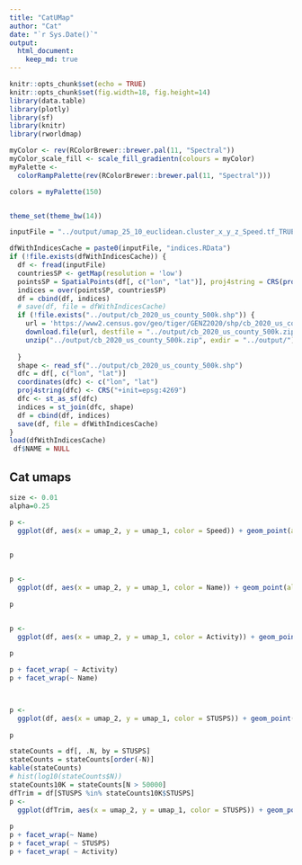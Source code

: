 ```yaml
---
title: "CatUMap"
author: "Cat"
date: "`r Sys.Date()`"
output: 
  html_document: 
    keep_md: true
---
```


```r
knitr::opts_chunk$set(echo = TRUE)
knitr::opts_chunk$set(fig.width=18, fig.height=14)
library(data.table)
library(plotly)
library(sf)
library(knitr)
library(rworldmap)

myColor <- rev(RColorBrewer::brewer.pal(11, "Spectral"))
myColor_scale_fill <- scale_fill_gradientn(colours = myColor)
myPalette <-
  colorRampPalette(rev(RColorBrewer::brewer.pal(11, "Spectral")))

colors = myPalette(150)


theme_set(theme_bw(14))

inputFile = "../output/umap_25_10_euclidean.cluster_x_y_z_Speed.tf_TRUE.scale_Speed.embed_fullTRUE.hnsw.txt.gz"

dfWithIndicesCache = paste0(inputFile, "indices.RData")
if (!file.exists(dfWithIndicesCache)) {
  df <- fread(inputFile)
  countriesSP <- getMap(resolution = 'low')
  pointsSP = SpatialPoints(df[, c("lon", "lat")], proj4string = CRS(proj4string(countriesSP)))
  indices = over(pointsSP, countriesSP)
  df = cbind(df, indices)
  # save(df, file = dfWithIndicesCache)
  if (!file.exists("../output/cb_2020_us_county_500k.shp")) {
    url = 'https://www2.census.gov/geo/tiger/GENZ2020/shp/cb_2020_us_county_500k.zip'
    download.file(url, destfile = "../output/cb_2020_us_county_500k.zip")
    unzip("../output/cb_2020_us_county_500k.zip", exdir = "../output/")
    
  }
  shape <- read_sf("../output/cb_2020_us_county_500k.shp")
  dfc = df[, c("lon", "lat")]
  coordinates(dfc) <- c("lon", "lat")
  proj4string(dfc) <- CRS("+init=epsg:4269")
  dfc <- st_as_sf(dfc)
  indices = st_join(dfc, shape)
  df = cbind(df, indices)
  save(df, file = dfWithIndicesCache)
}
load(dfWithIndicesCache)
 df$NAME = NULL
```


## Cat umaps

```r
size <- 0.01
alpha=0.25

p <-
  ggplot(df, aes(x = umap_2, y = umap_1, color = Speed)) + geom_point(alpha =
                                                                        alpha, size = size) + scale_color_gradientn(colors = colors) + guides(color = guide_legend(override.aes = list(alpha = 1, size = 3)))

p


p <-
  ggplot(df, aes(x = umap_2, y = umap_1, color = Name)) + geom_point(alpha =
                                                                          alpha, size = size)+ guides(color = guide_legend(override.aes = list(alpha = 1,size= 3) ) )
p


p <-
  ggplot(df, aes(x = umap_2, y = umap_1, color = Activity)) + geom_point(alpha =
                                                                              alpha, size = size)+ guides(color = guide_legend(override.aes = list(alpha = 1,size= 3) ) )
p

p + facet_wrap( ~ Activity)
p + facet_wrap(~ Name)



p <-
  ggplot(df, aes(x = umap_2, y = umap_1, color = STUSPS)) + geom_point(alpha =
                                                                         alpha, size = size)+ guides(color = guide_legend(override.aes = list(alpha = 1,size= 3) ) )
p

stateCounts = df[, .N, by = STUSPS]
stateCounts = stateCounts[order(-N)]
kable(stateCounts)
# hist(log10(stateCounts$N))
stateCounts10K = stateCounts[N > 50000]
dfTrim = df[STUSPS %in% stateCounts10K$STUSPS]
p <-
  ggplot(dfTrim, aes(x = umap_2, y = umap_1, color = STUSPS)) + geom_point(alpha =
                                                                             alpha, size = size) + guides(color = guide_legend(override.aes = list(alpha = 1, size = 3)))
p
p + facet_wrap(~ Name)
p + facet_wrap( ~ STUSPS)
p + facet_wrap( ~ Activity)
```
